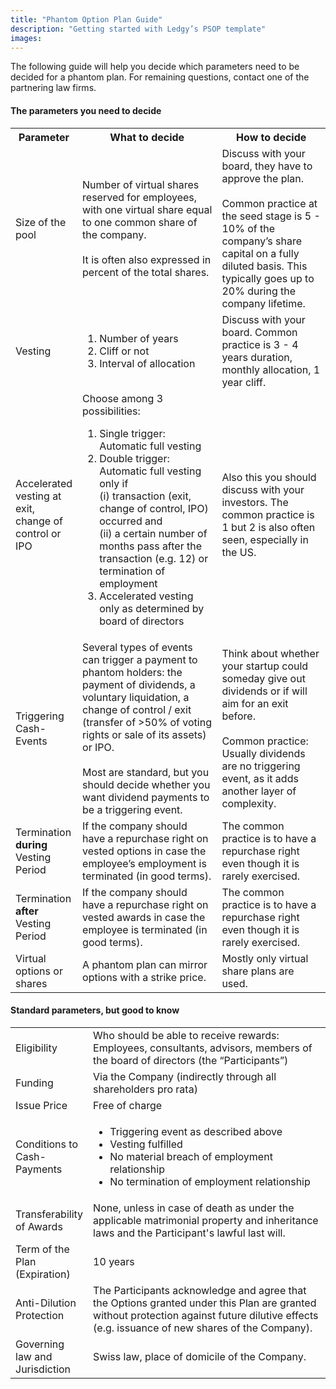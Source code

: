 ```yaml
---
title: "Phantom Option Plan Guide"
description: "Getting started with Ledgy’s PSOP template"
images:
---
```


The following guide will help you decide which parameters need to be decided for a phantom plan. For remaining questions, contact one of the partnering law firms.

#### The parameters you need to decide
<table class="table table-bordered table-striped">
  <colgroup>
    <col width="20%" />
    <col width="45%" />
    <col width="35%" />
  </colgroup>
  <tbody>
    <tr>
      <th>Parameter</th>
      <th>What to decide</th>
      <th>How to decide</th>
    </tr>
    <tr>
      <td>Size of the pool</td>
      <td>
        Number of virtual shares reserved for employees, with one virtual share equal to one common share of the company.<br /><br />
        It is often also expressed in percent of the total shares.
      </td>
      <td>
        Discuss with your board, they have to approve the plan.<br /><br />
        Common practice at the seed stage is 5 - 10% of the company’s share capital on a fully diluted basis. This typically goes up to 20% during the company lifetime.
      </td>
    </tr>
    <tr>
      <td>Vesting</td>
      <td>
        <ol>
          <li>Number of years</li>
          <li>Cliff or not</li>
          <li>Interval of allocation</li>
        </ol>
      </td>
      <td>
        Discuss with your board. Common practice is 3 - 4 years duration, monthly allocation, 1 year cliff.
      </td>
    </tr>
    <tr>
      <td>Accelerated vesting at exit, change of control or IPO</td>
      <td>
        Choose among 3 possibilities:
        <ol>
          <li>Single trigger: Automatic full vesting</li>
          <li>
            Double trigger: Automatic full vesting only if<br />
            (i) transaction (exit, change of control, IPO) occurred and <br />
            (ii) a certain number of months pass after the transaction (e.g. 12) or termination of employment
          </li>
          <li>Accelerated vesting only as determined by board of directors</li>
        </ol>
      </td>
      <td>
        Also this you should discuss with your investors. The common practice is 1 but 2 is also often seen, especially in the US.
      </td>
    </tr>
    <tr>
      <td>Triggering Cash-Events</td>
      <td>
        Several types of events can trigger a payment to phantom holders: the payment of dividends, a voluntary liquidation, a change of control / exit (transfer of >50% of voting rights or sale of its assets) or IPO.<br /><br />
        Most are standard, but you should decide whether you want dividend payments to be a triggering event.
      </td>
      <td>
        Think about whether your startup could someday give out dividends or if will aim for an exit before.<br /><br />
        Common practice: Usually dividends are no triggering event, as it adds another layer of complexity.
      </td>
    </tr>
    <tr>
      <td>Termination <strong>during</strong> Vesting Period</td>
      <td>
        If the company should have a repurchase right on vested options in case the employee’s employment is terminated (in good terms).
      </td>
      <td>
        The common practice is to have a repurchase right even though it is rarely exercised.
      </td>
    </tr>
    <tr>
      <td>Termination <strong>after</strong> Vesting Period</td>
      <td>
        If the company should have a repurchase right on vested awards in case the employee is terminated (in good terms).
      </td>
      <td>
        The common practice is to have a repurchase right even though it is rarely exercised.
      </td>
    </tr>
    <tr>
      <td>Virtual options or shares</td>
      <td>A phantom plan can mirror options with a strike price.</td>
      <td>Mostly only virtual share plans are used.</td>
    </tr>
  </tbody>
</table>

#### Standard parameters, but good to know
<table class="table table-bordered table-striped">
  <colgroup>
    <col width="20%" />
    <col width="80%" />
  </colgroup>
  <tbody>
    <tr>
      <td>Eligibility</td>
      <td>Who should be able to receive rewards: Employees, consultants, advisors, members of the board of directors (the “Participants”)</td>
    </tr>
    <tr>
      <td>Funding</td>
      <td>Via the Company (indirectly through all shareholders pro rata)</td>
    </tr>
    <tr>
      <td>Issue Price</td>
      <td>Free of charge</td>
    </tr>
    <tr>
      <td>Conditions to Cash-Payments</td>
      <td>
        <ul>
          <li>Triggering event as described above</li>
          <li>Vesting fulfilled</li>
          <li>No material breach of employment relationship</li>
          <li>No termination of employment relationship</li>
        </ul>
      </td>
    </tr>
    <tr>
      <td>Transferability of Awards</td>
      <td>None, unless in case of death as under the applicable matrimonial property and inheritance laws and the Participant's lawful last will.</td>
    </tr>
    <tr>
      <td>Term of the Plan (Expiration)</td>
      <td>10 years</td>
    </tr>
    <tr>
      <td>Anti-Dilution Protection</td>
      <td>The Participants acknowledge and agree that the Options granted under this Plan are granted without protection against future dilutive effects (e.g. issuance of new shares of the Company).</td>
    </tr>
    <tr>
      <td>Governing law and Jurisdiction</td>
      <td>Swiss law, place of domicile of the Company.</td>
    </tr>
  </tbody>
</table>
